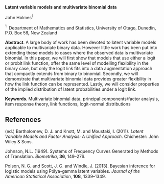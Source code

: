 <span>**Latent variable models and multivariate binomial data**</span>

John Holmes$^1$

$^1 \;$ Department of Mathematics and Statistics, University of Otago,
Dunedin, P.O. Box 56, New Zealand

<span>**Abstract**</span>. A large body of work has been devoted to
latent variable models applicable to multivariate binary data. However
little work has been put into extending these models to cases where the
observed data is multivariate binomial. In this paper, we will first
show that models that use either a logit or probit link function, offer
the same level of modelling flexibility in the binary case, but only the
logit link fits into a data augmentation approach that compactly extends
from binary to binomial. Secondly, we will demonstrate that multivariate
binomial data provides greater flexibility in how the link function can
be represented. Lastly, we will consider properties of the implied
distribution of latent probabilities under a logit link.

<span>**Keywords**</span>. Multivariate binomial data, principal
components/factor analysis, item response theory, link functions,
logit-normal distributions

References {#references .unnumbered}
----------

(ed.) Bartholomew, D. J. and Knott, M. and Moustaki, I. (2011). *Latent
Variable Models and Factor Analysis: A Unified Approach*. Chichester:
John Wiley & Sons.

Johnson, N.L. (1949). Systems of Frequency Curves Generated by Methods
of Translation. *Biometrika*, **36**, 149–276.

Polson, N. G. and Scott, J. G. and Windle, J. (2013). Bayesian inference
for logistic models using <span>P<span>ó</span>lya</span>-gamma latent
variables. *Journal of the American Statistical Association*, **108**,
1339–1349.
